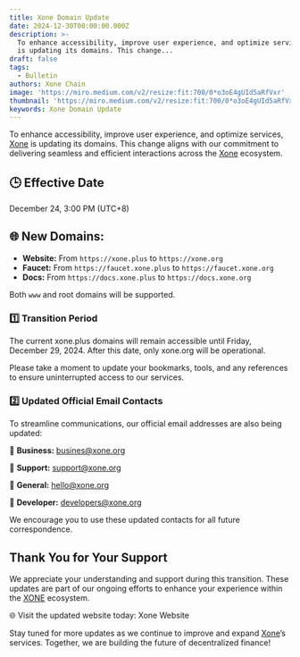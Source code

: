 ```yaml
---
title: Xone Domain Update
date: 2024-12-30T00:00:00.000Z
description: >-
  To enhance accessibility, improve user experience, and optimize services, Xone
  is updating its domains. This change...
draft: false
tags:
  - Bulletin
authors: Xone Chain
image: 'https://miro.medium.com/v2/resize:fit:700/0*o3oE4gUId5aRfVxr'
thumbnail: 'https://miro.medium.com/v2/resize:fit:700/0*o3oE4gUId5aRfVxr'
keywords: Xone Domain Update
---
```



To enhance accessibility, improve user experience, and optimize services, [Xone](https://xone.org/) is updating its domains. This change aligns with our commitment to delivering seamless and efficient interactions across the [Xone](https://xone.org/) ecosystem.

## 🕒 Effective Date

December 24, 3:00 PM (UTC+8)

## 🌐 New Domains:

- **Website:** From `https://xone.plus` to `https://xone.org`
- **Faucet:** From `https://faucet.xone.plus` to `https://faucet.xone.org`
- **Docs:** From `https://docs.xone.plus` to `https://docs.xone.org`

Both `www` and root domains will be supported.

### 1️⃣ Transition Period

The current xone.plus domains will remain accessible until Friday, December 29, 2024. After this date, only xone.org will be operational.

Please take a moment to update your bookmarks, tools, and any references to ensure uninterrupted access to our services.

### 2️⃣ Updated Official Email Contacts

To streamline communications, our official email addresses are also being updated:

📧 **Business:** busines@xone.org

📧 **Support:** support@xone.org

📧 **General:** hello@xone.org

📧 **Developer:** developers@xone.org

We encourage you to use these updated contacts for all future correspondence.

## Thank You for Your Support

We appreciate your understanding and support during this transition. These updates are part of our ongoing efforts to enhance your experience within the [XONE](https://xone.org/) ecosystem.

🌐 Visit the updated website today: <Link className='text-primaryHue' isExternal showAnchorIcon href="https://xone.org">Xone Website</Link>

Stay tuned for more updates as we continue to improve and expand [Xone](https://xone.org/)’s services. Together, we are building the future of decentralized finance!
